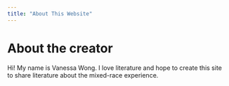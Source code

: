 ```yaml
---
title: "About This Website"
---
```


<style type="text/css">
.title {
  display: none;
}
img {
  border-radius: 200px 200px 200px 200px;
}

</style>


# About the creator

Hi! My name is Vanessa Wong. I love literature and hope to create this site to share literature about the mixed-race experience. 
